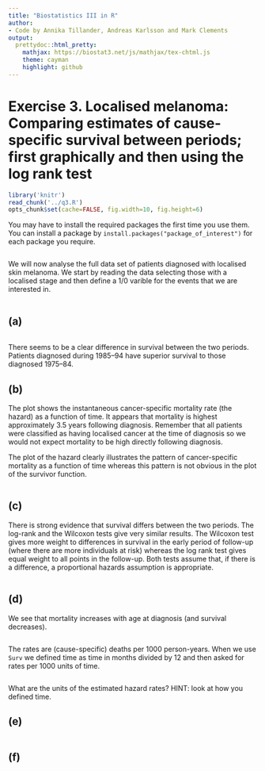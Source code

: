 ```yaml
---
title: "Biostatistics III in R"
author:
- Code by Annika Tillander, Andreas Karlsson and Mark Clements
output:
  prettydoc::html_pretty:
    mathjax: https://biostat3.net/js/mathjax/tex-chtml.js
    theme: cayman
    highlight: github
---
```


# Exercise 3. Localised melanoma: Comparing estimates of cause-specific survival between periods; first graphically and then using the log rank test #


```r
library('knitr')
read_chunk('../q3.R')
opts_chunk$set(cache=FALSE, fig.width=10, fig.height=6)
```

You may have to install the required packages the first time you use them. You can install a package by `install.packages("package_of_interest")` for each package you require.

```r
```

We will now analyse the full data set of patients diagnosed with localised skin melanoma. We start by reading the data selecting those with a localised stage and then define a 1/0 varible for the events that we are interested in.

```r
```

## (a) ##

```r
```

There seems to be a clear difference in survival between the
        two periods. Patients diagnosed during 1985–94 have superior
        survival to those diagnosed 1975–84.

## (b) ##

The plot shows the instantaneous cancer-specific mortality rate
        (the hazard) as a function of time. It appears that mortality is
        highest approximately 3.5 years following diagnosis. Remember
        that all patients were classified as having localised cancer at
        the time of diagnosis so we would not expect mortality to be
        high directly following diagnosis.

The plot of the hazard clearly illustrates the pattern of
        cancer-specific mortality as a function of time whereas this
        pattern is not obvious in the plot of the survivor function.

```r
```


## (c) ##

There is strong evidence that survival differs between the
        two periods. The log-rank and the Wilcoxon tests give very
        similar results. The Wilcoxon test gives more weight to
        differences in survival in the early period of follow-up (where
        there are more individuals at risk) whereas the log rank test
        gives equal weight to all points in the follow-up. Both tests
        assume that, if there is a difference, a proportional hazards
        assumption is appropriate.

```r
```


## (d) ##
We see that mortality increases with age at diagnosis (and
        survival decreases).
		
```r
```

The rates are (cause-specific) deaths per 1000 person-years.
        When we use `Surv` we defined time as time in months divided by 12 and then asked
        for rates per 1000 units of time.

```r
```

What are the units of the estimated hazard rates? HINT: look at how you defined time.

## (e) ##

```r
```

## (f) ##

```r
```
